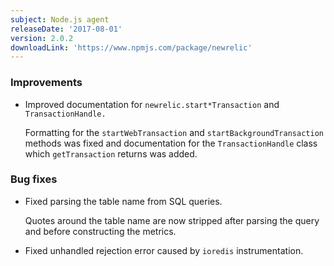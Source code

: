 ```yaml
---
subject: Node.js agent
releaseDate: '2017-08-01'
version: 2.0.2
downloadLink: 'https://www.npmjs.com/package/newrelic'
---
```


### Improvements

* Improved documentation for `newrelic.start*Transaction` and `TransactionHandle.`

  Formatting for the `startWebTransaction` and `startBackgroundTransaction` methods was fixed and documentation for the `TransactionHandle` class which `getTransaction` returns was added.

### Bug fixes

* Fixed parsing the table name from SQL queries.

  Quotes around the table name are now stripped after parsing the query and before constructing the metrics.
* Fixed unhandled rejection error caused by `ioredis` instrumentation.
